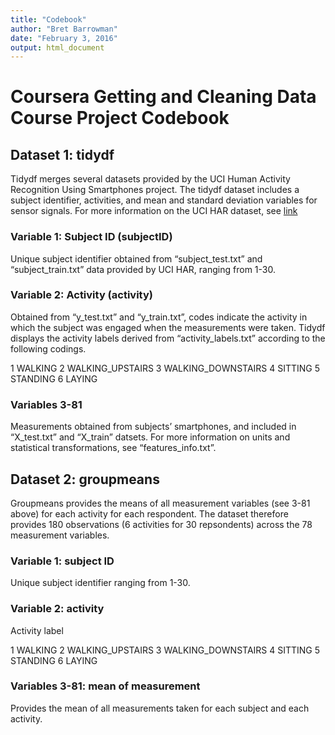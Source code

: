 ```yaml
---
title: "Codebook"
author: "Bret Barrowman"
date: "February 3, 2016"
output: html_document
---
```

# Coursera Getting and Cleaning Data Course Project Codebook

## Dataset 1: tidydf

Tidydf merges several datasets provided by the UCI Human Activity Recognition Using Smartphones project. The tidydf dataset includes a subject identifier, activities, and mean and standard deviation variables for sensor signals. For more information on the UCI HAR dataset, see [link](http://archive.ics.uci.edu/ml/datasets/Human+Activity+Recognition+Using+Smartphones)

### Variable 1: Subject ID (subjectID)

Unique subject identifier obtained from "subject_test.txt" and "subject_train.txt" data provided by UCI HAR, ranging from 1-30. 

### Variable 2: Activity (activity)

Obtained from "y_test.txt" and "y_train.txt", codes indicate the activity in which the subject was engaged when the measurements were taken. Tidydf displays the activity labels derived from "activity_labels.txt" according to the following codings. 

1 WALKING
2 WALKING_UPSTAIRS
3 WALKING_DOWNSTAIRS
4 SITTING
5 STANDING
6 LAYING

### Variables 3-81

Measurements obtained from subjects' smartphones, and included in "X_test.txt" and "X_train" datsets. For more information on units and statistical transformations, see "features_info.txt".


## Dataset 2: groupmeans

Groupmeans provides the means of all measurement variables (see 3-81 above) for each activity for each respondent. The dataset therefore provides 180 observations (6 activities for 30 repsondents) across the 78 measurement variables.

### Variable 1: subject ID

Unique subject identifier ranging from 1-30.

### Variable 2: activity

Activity label

1 WALKING
2 WALKING_UPSTAIRS
3 WALKING_DOWNSTAIRS
4 SITTING
5 STANDING
6 LAYING

### Variables 3-81: mean of measurement

Provides the mean of all measurements taken for each subject and each activity. 
